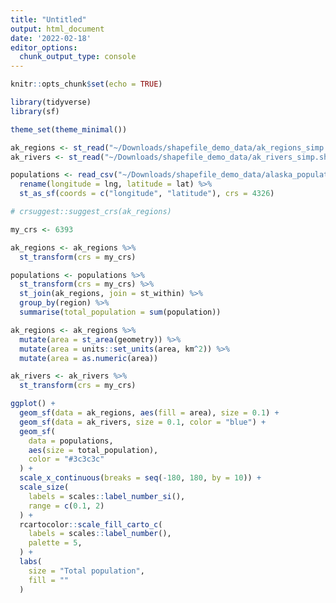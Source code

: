 ```yaml
---
title: "Untitled"
output: html_document
date: '2022-02-18'
editor_options: 
  chunk_output_type: console
---
```


```r
knitr::opts_chunk$set(echo = TRUE)

library(tidyverse)
library(sf)

theme_set(theme_minimal())
```

```r
ak_regions <- st_read("~/Downloads/shapefile_demo_data/ak_regions_simp.shp")
ak_rivers <- st_read("~/Downloads/shapefile_demo_data/ak_rivers_simp.shp")

populations <- read_csv("~/Downloads/shapefile_demo_data/alaska_population.csv") %>% 
  rename(longitude = lng, latitude = lat) %>% 
  st_as_sf(coords = c("longitude", "latitude"), crs = 4326)

# crsuggest::suggest_crs(ak_regions)

my_crs <- 6393

ak_regions <- ak_regions %>% 
  st_transform(crs = my_crs)

populations <- populations %>% 
  st_transform(crs = my_crs) %>% 
  st_join(ak_regions, join = st_within) %>% 
  group_by(region) %>% 
  summarise(total_population = sum(population))

ak_regions <- ak_regions %>% 
  mutate(area = st_area(geometry)) %>%
  mutate(area = units::set_units(area, km^2)) %>%
  mutate(area = as.numeric(area))

ak_rivers <- ak_rivers %>% 
  st_transform(crs = my_crs)

ggplot() +
  geom_sf(data = ak_regions, aes(fill = area), size = 0.1) +
  geom_sf(data = ak_rivers, size = 0.1, color = "blue") +
  geom_sf(
    data = populations,
    aes(size = total_population),
    color = "#3c3c3c"
  ) +
  scale_x_continuous(breaks = seq(-180, 180, by = 10)) +
  scale_size(
    labels = scales::label_number_si(),
    range = c(0.1, 2)
  ) +
  rcartocolor::scale_fill_carto_c(
    labels = scales::label_number(),
    palette = 5,
  ) +
  labs(
    size = "Total population",
    fill = ""
  )
```


